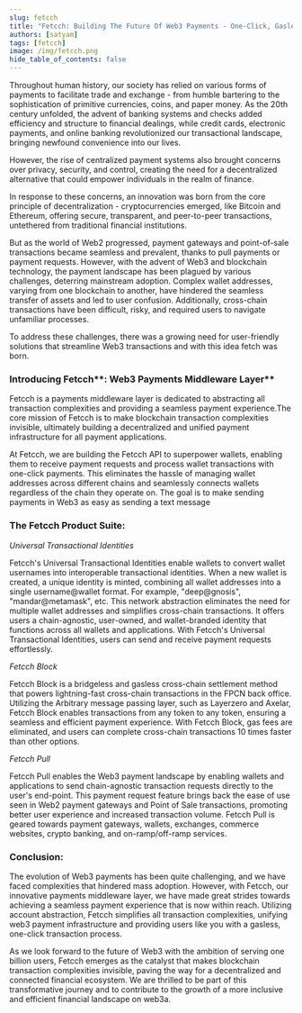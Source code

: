```yaml
---
slug: fetcch
title: "Fetcch: Building The Future Of Web3 Payments - One-Click, Gasless, and Chain-Agnostic!"
authors: [satyam]
tags: [fetcch]
image: /img/fetcch.png
hide_table_of_contents: false
---
```


Throughout human history, our society has relied on various forms of payments to facilitate trade and exchange - from humble bartering to the sophistication of primitive currencies, coins, and paper money. As the 20th century unfolded, the advent of banking systems and checks added efficiency and structure to financial dealings, while credit cards, electronic payments, and online banking revolutionized our transactional landscape, bringing newfound convenience into our lives.

However, the rise of centralized payment systems also brought concerns over privacy, security, and control, creating the need for a decentralized alternative that could empower individuals in the realm of finance.

In response to these concerns, an innovation was born from the core principle of decentralization - cryptocurrencies emerged, like Bitcoin and Ethereum, offering secure, transparent, and peer-to-peer transactions, untethered from traditional financial institutions.

But as the world of Web2 progressed, payment gateways and point-of-sale transactions became seamless and prevalent, thanks to pull payments or payment requests. However, with the advent of Web3 and blockchain technology, the payment landscape has been plagued by various challenges, deterring mainstream adoption. Complex wallet addresses, varying from one blockchain to another, have hindered the seamless transfer of assets and led to user confusion. Additionally, cross-chain transactions have been difficult, risky, and required users to navigate unfamiliar processes.

To address these challenges, there was a growing need for user-friendly solutions that streamline Web3 transactions and with this idea fetch was born.

### **Introducing** Fetcch**: Web3 Payments Middleware Layer**

Fetcch is a payments middleware layer is dedicated to abstracting all transaction complexities and providing a seamless payment experience.The core mission of Fetcch is to make blockchain transaction complexities invisible, ultimately building a decentralized and unified payment infrastructure for all payment applications.

At Fetcch, we are building the Fetcch API to superpower wallets, enabling them to receive payment requests and process wallet transactions with one-click payments. This eliminates the hassle of managing wallet addresses across different chains and seamlessly connects wallets regardless of the chain they operate on. The goal is to make sending payments in Web3 as easy as sending a text message

### **The** Fetcch **Product Suite:**

*Universal Transactional Identities*

Fetcch's Universal Transactional Identities enable wallets to convert wallet usernames into interoperable transactional identities. When a new wallet is created, a unique identity is minted, combining all wallet addresses into a single username@wallet format. For example, "deep@gnosis", "mandar@metamask", etc. This network abstraction eliminates the need for multiple wallet addresses and simplifies cross-chain transactions. It offers users a chain-agnostic, user-owned, and wallet-branded identity that functions across all wallets and applications. With Fetcch's Universal Transactional Identities, users can send and receive payment requests effortlessly.

*Fetcch Block*

Fetcch Block is a bridgeless and gasless cross-chain settlement method that powers lightning-fast cross-chain transactions in the FPCN back office. Utilizing the Arbitrary message passing layer, such as Layerzero and Axelar, Fetcch Block enables transactions from any token to any token, ensuring a seamless and efficient payment experience. With Fetcch Block, gas fees are eliminated, and users can complete cross-chain transactions 10 times faster than other options.

*Fetcch Pull*

Fetcch Pull enables the Web3 payment landscape by enabling wallets and applications to send chain-agnostic transaction requests directly to the user's end-point. This payment request feature brings back the ease of use seen in Web2 payment gateways and Point of Sale transactions, promoting better user experience and increased transaction volume. Fetcch Pull is geared towards payment gateways, wallets, exchanges, commerce websites, crypto banking, and on-ramp/off-ramp services.

### **Conclusion:**

The evolution of Web3 payments has been quite challenging, and we have faced complexities that hindered mass adoption. However, with Fetcch, our innovative payments middleware layer, we have made great strides towards achieving a seamless payment experience that is now within reach. Utilizing account abstraction, Fetcch simplifies all transaction complexities, unifying web3 payment infrastructure and providing users like you with a gasless, one-click transaction process.

As we look forward to the future of Web3 with the ambition of serving one billion users, Fetcch  emerges as the catalyst that makes blockchain transaction complexities invisible, paving the way for a decentralized and connected financial ecosystem. We are thrilled to be part of this transformative journey and to contribute to the growth of a more inclusive and efficient financial landscape on web3a.
